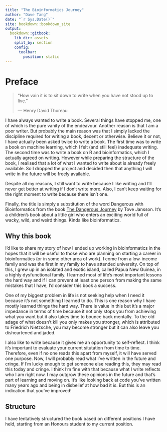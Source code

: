 ```yaml
---
title: "The Bioinformatics Journey"
author: "Dave Tang"
date: "`r Sys.Date()`"
site: bookdown::bookdown_site
output:
  bookdown::gitbook:
    lib_dir: assets
    split_by: section
    config:
      toolbar:
        position: static
---
```


# Preface {-}

> "How vain it is to sit down to write when you have not stood up to live."
>
> --- Henry David Thoreau

I have always wanted to write a book. Several things have stopped me, one of
which is the pure vanity of the endeavour. Another reason is that I am a poor
writer. But probably the main reason was that I simply lacked the discipline
required for writing a book, decent or otherwise. Believe it or not, I have
actually been asked twice to write a book. The first time was to write a book
on machine learning, which I felt (and still feel) inadequate writing. The
second time was to write a book on R and bioinformatics, which I actually
agreed on writing. However while preparing the structure of the book, I
realised that a lot of what I wanted to write about is already freely
available. So I dropped the project and decided then that anything I will write
in the future will be freely available.

Despite all my reasons, I still want to write because I like writing and I'll
never get better at writing if I don't write more. Also, I can't keep waiting
for the right moment to write because there isn't one.

Finally, the title is simply a substitution of the word Dangerous with
Bioinformatics from the book [The Dangerous
Journey](https://www.goodreads.com/book/show/7967538-the-dangerous-journey) by
Tove Jansson. It's a children's book about a little girl who enters an exciting
world full of wacky, wild, and weird things. Kinda like bioinformatics.

## Why this book {-}

I'd like to share my story of how I ended up working in bioinformatics in the
hopes that it will be useful to those who are planning on starting a career in
bioinformatics (or in some other area of work). I come from a low-income family
and was the first in my family to have attended university. On top of this, I
grew up in an isolated and exotic island, called Papua New Guinea, in a highly
dysfunctional family. I learned most of life's most important lessons the hard
way and if I can prevent at least one person from making the same mistakes that
I have, I'd consider this book a success.

One of my biggest problem in life is not seeking help when I need it because
it's not something I learned to do. This is one reason why I have mostly
learned things the hard way. There is value in this but it's a major impedance
in terms of time because it not only stops you from achieving what you want but
it also takes time to bounce back mentally. To the old adage of what doesn't
kill you only makes you stronger, which is attributed to Friedrich Nietzsche,
you may become stronger but it can also leave you disheartened and jaded.

I also like to write because it gives me an opportunity to self-reflect. I
think it's important to evaluate your current situtation from time to time.
Therefore, even if no one reads this apart from myself, it will have served one
purpose. Now, I will probably read what I've written in the future and cringe.
If I'm lucky enough to get someone else reading this, they may read this today
and cringe. I think I'm fine with that because what I write reflects who I am
right now. I may outgrow these opinions in the future and that's part of
learning and moving on. It's like looking back at code you've written many
years ago and being in disbelief at how bad it is. But this is an indication
that you've improved!

## Structure {-}

I have tentatively structured the book based on different positions I have held,
starting from an Honours student to my current position.
